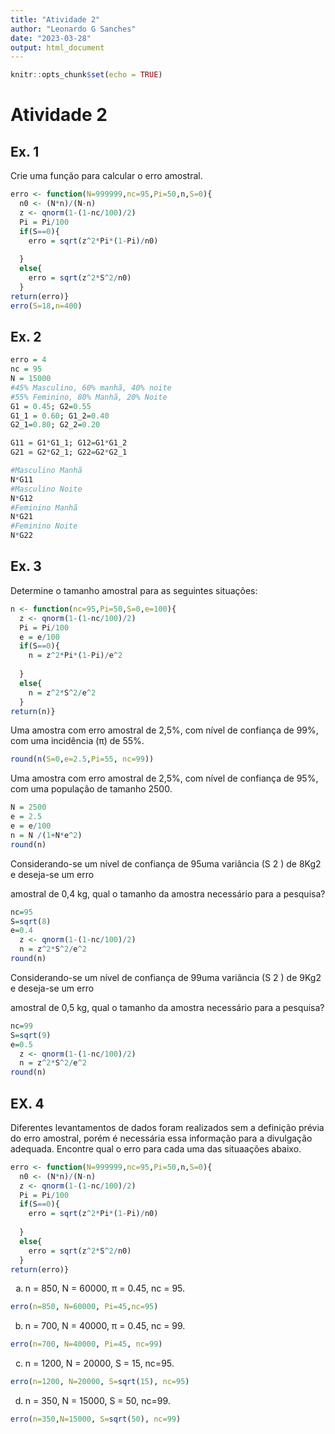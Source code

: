 ```yaml
---
title: "Atividade 2"
author: "Leonardo G Sanches"
date: "2023-03-28"
output: html_document
---
```


```r
knitr::opts_chunk$set(echo = TRUE)
```

# Atividade 2

## Ex. 1
Crie uma função para calcular o erro amostral.
```r
erro <- function(N=999999,nc=95,Pi=50,n,S=0){
  n0 <- (N*n)/(N-n)
  z <- qnorm(1-(1-nc/100)/2)
  Pi = Pi/100
  if(S==0){
    erro = sqrt(z^2*Pi*(1-Pi)/n0)
    
  }
  else{
    erro = sqrt(z^2*S^2/n0)
  }
return(erro)}
erro(S=18,n=400)
```

## Ex. 2

```r
erro = 4
nc = 95
N = 15000
#45% Masculino, 60% manhã, 40% noite
#55% Feminino, 80% Manhã, 20% Noite
G1 = 0.45; G2=0.55
G1_1 = 0.60; G1_2=0.40
G2_1=0.80; G2_2=0.20

G11 = G1*G1_1; G12=G1*G1_2
G21 = G2*G2_1; G22=G2*G2_1

#Masculino Manhã
N*G11
#Masculino Noite
N*G12
#Feminino Manhã
N*G21
#Feminino Noite
N*G22
```
## Ex. 3
Determine o tamanho amostral para as seguintes situações:
```r
n <- function(nc=95,Pi=50,S=0,e=100){
  z <- qnorm(1-(1-nc/100)/2)
  Pi = Pi/100
  e = e/100
  if(S==0){
    n = z^2*Pi*(1-Pi)/e^2
    
  }
  else{
    n = z^2*S^2/e^2
  }
return(n)}
```

Uma amostra com erro amostral de 2,5%, com nível de confiança de 99%, com uma incidência
(π) de 55%.
```r

round(n(S=0,e=2.5,Pi=55, nc=99))

```
Uma amostra com erro amostral de 2,5%, com nível de confiança de 95%, com uma população
de tamanho 2500.

```r
N = 2500
e = 2.5
e = e/100
n = N /(1+N*e^2)
round(n)
```
Considerando-se um nível de confiança de 95uma variância (S
2
) de 8Kg2
e deseja-se um erro

amostral de 0,4 kg, qual o tamanho da amostra necessário para a pesquisa?
```r
nc=95
S=sqrt(8)
e=0.4
  z <- qnorm(1-(1-nc/100)/2)
  n = z^2*S^2/e^2
round(n)
```
Considerando-se um nível de confiança de 99uma variância (S
2
) de 9Kg2
e deseja-se um erro

amostral de 0,5 kg, qual o tamanho da amostra necessário para a pesquisa?
```r
nc=99
S=sqrt(9)
e=0.5
  z <- qnorm(1-(1-nc/100)/2)
  n = z^2*S^2/e^2
round(n)
```

## EX. 4

Diferentes levantamentos de dados foram realizados sem a definição prévia do erro amostral, porém
é necessária essa informação para a divulgação adequada. Encontre qual o erro para cada uma das
situaações abaixo.
```r
erro <- function(N=999999,nc=95,Pi=50,n,S=0){
  n0 <- (N*n)/(N-n)
  z <- qnorm(1-(1-nc/100)/2)
  Pi = Pi/100
  if(S==0){
    erro = sqrt(z^2*Pi*(1-Pi)/n0)
    
  }
  else{
    erro = sqrt(z^2*S^2/n0)
  }
return(erro)}
```
a) n = 850, N = 60000, π = 0.45, nc = 95.
```r
erro(n=850, N=60000, Pi=45,nc=95)
```

b) n = 700, N = 40000, π = 0.45, nc = 99.
```r
erro(n=700, N=40000, Pi=45, nc=99)
```

c) n = 1200, N = 20000, S = 15, nc=95.
```r
erro(n=1200, N=20000, S=sqrt(15), nc=95)
```

d) n = 350, N = 15000, S = 50, nc=99.
```r
erro(n=350,N=15000, S=sqrt(50), nc=99)
```

